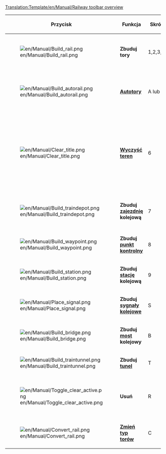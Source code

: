 <noinclude>[[Translation:Template/en/Manual/Railway toolbar overview]]</noinclude><noinclude>{{pl/Tłumaczenie|oryg. = Template:en/Manual/Railway toolbar overview
|Postępy = 95
}}</noinclude>
{|{{en/Wikitable}}
|- style="background:#efefef"
!width='100' |Przycisk
!width='150' |Funkcja
!Skrót
!Opis

|-
|[[File:en/Manual/Build rail.png]]
|'''Zbuduj tory'''
|1,2,3,4
|Buduje tory w wybranym kierunku, wystarczy nacisnąć i przeciągnąć. W połączeniu z przyciskiem Ctrl usuwa tory.

|-
|[[File:en/Manual/Build autorail.png]]
|'''[[pl/Archive/Manual/Autotory|Autotory]]'''
|A lub 5
|Efektywne narzędzie do budowy torów w dowolnym kierunku, choć na początku może sprawiać kłopoty. W połączeniu z przyciskiem Ctrl usuwa tory.

|-
|[[File:en/Manual/Clear title.png]]
|'''[[pl/Czyszczenie terenu|Wyczyść teren]]'''
|6
|Dynamit oczyszcza teren, jeżeli źle położysz tory lub coś jest na drodze. To narzędzie na [[pl/Manual/Stacje|stacji]] działa tylko kiedy nie ma na niej żadnych pociągów, lecz pamiętaj - zawsze spowoduje usunięcie całej stacji. By usunąć część stacji użyj narzędzia usuwania [R] + stacji  [[File:en/Manual/Toggle clear active.png]]+[[File:en/Manual/Build station.png]].

|-
|[[File:en/Manual/Build traindepot.png]]
|'''Zbuduj [[pl/Zajezdnie|zajezdnię]] kolejową'''
|7
|Otwiera menu budowy [[pl/Zajezdnie|zajezdni]] kolejowej, w którym możesz wybrać kierunek zajezdni do budowy.

|-
|[[File:en/Manual/Build waypoint.png]]
|'''Zbuduj [[pl/Punkty kontrolne|punkt kontrolny]]'''
|8
|Umożliwia budowę [[pl/Punkty kontrolne|punktu kontrolnego]] na torach.

|-
|[[File:en/Manual/Build station.png]]
|'''Zbuduj [[pl/Manual/Stacje|stację]] kolejową '''
|9
|Otwiera menu budowy [[pl/Manual/Stacje|stacji]], w którym możesz wybrać kierunek i rozmiar stacji kolejowej.

|-
|[[File:en/Manual/Place signal.png]]
|'''Zbuduj [[pl/Manual/Sygnalizacja|sygnały kolejowe]]'''
|S
|Umożliwia budowę różnych typów [[pl/Manual/Sygnalizacja|sygnałów kolejowych]] na torach.

|-
|[[File:en/Manual/Build bridge.png]]
|'''Zbuduj [[pl/Mosty|most]] kolejowy'''
|B
|Umożliwia budowę [[pl/Mosty|mostu]] kolejowego 

|-
|[[File:en/Manual/Build traintunnel.png]]
|'''Zbuduj [[pl/Tunele|tunel]]'''
|T
|Umożliwia budowę [[pl/Tunele|tunelu]] kolejowego

|-
|[[File:en/Manual/Toggle clear active.png]]
|'''Usuń'''
|R
|Możesz uaktywnić to narzędzie dopiero po wybraniu innego. Możesz przykładowo usunąć tory lub pojedynczy segment [[pl/Manual/Stacje|stacji]] kolejowej.

|-
|[[File:en/Manual/Convert rail.png]]
|'''[[pl/Zmiana typów torów|Zmień typ torów]]'''
|C
|Zmienia wszystkie zaznaczone tory na aktualnie wybrany typ.

|}
